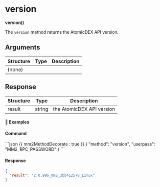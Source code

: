 
# version

**version()**

The `version` method returns the AtomicDEX API version.

## Arguments

| Structure | Type | Description |
| --------- | ---- | ----------- |
| (none)    |      |             |

## Response

| Structure | Type   | Description               |
| --------- | ------ | ------------------------- |
| result    | string | the AtomicDEX API version |

#### 📌 Examples

#### Command

<CodeGroup title="" tag="POST" label="version">
```json {{ mm2MethodDecorate : true }}
{
  "method": "version",
  "userpass": "MM2_RPC_PASSWORD"
}
```
</CodeGroup>


<CollapsibleSection expandedText='Hide Response' collapsedText='Show Response'>

#### Response

```json
{
  "result": "2.0.996_mm2_3bb412578_Linux"
}
```

</CollapsibleSection>
